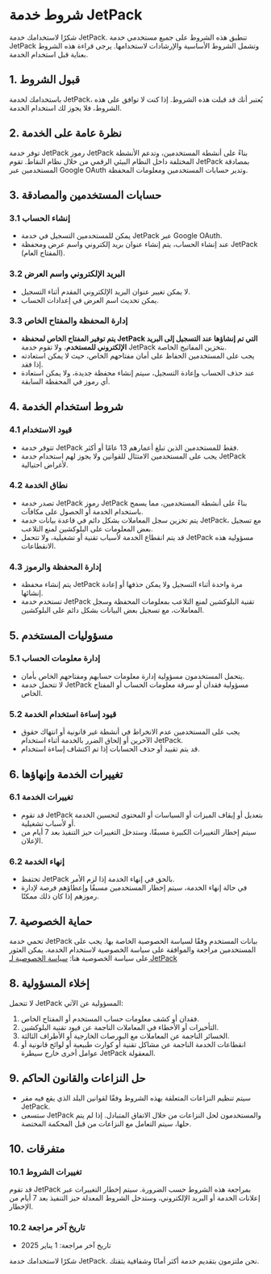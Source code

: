# شروط خدمة JetPack

شكرًا لاستخدامك خدمة JetPack. تنطبق هذه الشروط على جميع مستخدمي خدمة JetPack وتشمل الشروط الأساسية والإرشادات لاستخدامها. يرجى قراءة هذه الشروط بعناية قبل استخدام الخدمة.

## 1. قبول الشروط
باستخدامك لخدمة JetPack، يُعتبر أنك قد قبلت هذه الشروط. إذا كنت لا توافق على هذه الشروط، فلا يجوز لك استخدام الخدمة.

## 2. نظرة عامة على الخدمة
توفر خدمة JetPack رموز JetPack بناءً على أنشطة المستخدمين، وتدعم الأنشطة المختلفة داخل النظام البيئي الرقمي من خلال نظام النقاط. تقوم JetPack بمصادقة المستخدمين عبر Google OAuth وتدير حسابات المستخدمين ومعلومات المحفظة.

## 3. حسابات المستخدمين والمصادقة

### 3.1 إنشاء الحساب
- يمكن للمستخدمين التسجيل في خدمة JetPack عبر Google OAuth.
- عند إنشاء الحساب، يتم إنشاء عنوان بريد إلكتروني واسم عرض ومحفظة JetPack (المفتاح العام).

### 3.2 البريد الإلكتروني واسم العرض
- لا يمكن تغيير عنوان البريد الإلكتروني المقدم أثناء التسجيل.
- يمكن تحديث اسم العرض في إعدادات الحساب.

### 3.3 إدارة المحفظة والمفتاح الخاص
- **يتم توفير المفتاح الخاص لمحفظة JetPack التي تم إنشاؤها عند التسجيل إلى البريد الإلكتروني للمستخدم**، ولا تقوم خدمة JetPack بتخزين المفاتيح الخاصة.
- يجب على المستخدمين الحفاظ على أمان مفتاحهم الخاص، حيث لا يمكن استعادته إذا فقد.
- عند حذف الحساب وإعادة التسجيل، سيتم إنشاء محفظة جديدة، ولا يمكن استعادة أي رموز في المحفظة السابقة.

## 4. شروط استخدام الخدمة

### 4.1 قيود الاستخدام
- تتوفر خدمة JetPack فقط للمستخدمين الذين تبلغ أعمارهم 13 عامًا أو أكثر.
- يجب على المستخدمين الامتثال للقوانين ولا يجوز لهم استخدام خدمة JetPack لأغراض احتيالية.

### 4.2 نطاق الخدمة
- تصدر خدمة JetPack رموز JetPack بناءً على أنشطة المستخدمين، مما يسمح باستخدام الخدمة أو الحصول على مكافآت.
- يتم تخزين سجل المعاملات بشكل دائم في قاعدة بيانات خدمة JetPack، مع تسجيل بعض المعلومات على البلوكشين لمنع التلاعب.
- قد يتم انقطاع الخدمة لأسباب تقنية أو تشغيلية، ولا تتحمل JetPack مسؤولية هذه الانقطاعات.

### 4.3 إدارة المحفظة والرموز
- يتم إنشاء محفظة JetPack مرة واحدة أثناء التسجيل ولا يمكن حذفها أو إعادة إنشائها.
- تستخدم خدمة JetPack تقنية البلوكشين لمنع التلاعب بمعلومات المحفظة وسجل المعاملات، مع تسجيل بعض البيانات بشكل دائم على البلوكشين.

## 5. مسؤوليات المستخدم

### 5.1 إدارة معلومات الحساب
- يتحمل المستخدمون مسؤولية إدارة معلومات حسابهم ومفتاحهم الخاص بأمان.
- لا تتحمل خدمة JetPack مسؤولية فقدان أو سرقة معلومات الحساب أو المفتاح الخاص.

### 5.2 قيود إساءة استخدام الخدمة
- يجب على المستخدمين عدم الانخراط في أنشطة غير قانونية أو انتهاك حقوق الآخرين أو إلحاق الضرر بالخدمة أثناء استخدام JetPack.
- قد يتم تقييد أو حذف الحسابات إذا تم اكتشاف إساءة استخدام.

## 6. تغييرات الخدمة وإنهاؤها

### 6.1 تغييرات الخدمة
- قد تقوم JetPack بتعديل أو إيقاف الميزات أو السياسات أو المحتوى لتحسين الخدمة أو لأسباب تشغيلية.
- سيتم إخطار التغييرات الكبيرة مسبقًا، وستدخل التغييرات حيز التنفيذ بعد 7 أيام من الإعلان.

### 6.2 إنهاء الخدمة
- تحتفظ JetPack بالحق في إنهاء الخدمة إذا لزم الأمر.
- في حالة إنهاء الخدمة، سيتم إخطار المستخدمين مسبقًا وإعطاؤهم فرصة لإدارة رموزهم إذا كان ذلك ممكنًا.

## 7. حماية الخصوصية
تحمي خدمة JetPack بيانات المستخدم وفقًا لسياسة الخصوصية الخاصة بها. يجب على المستخدمين مراجعة والموافقة على سياسة الخصوصية لاستخدام الخدمة. يمكن العثور على سياسة الخصوصية هنا: [سياسة الخصوصية لـ JetPack](#)

## 8. إخلاء المسؤولية
لا تتحمل JetPack المسؤولية عن الآتي:
1. فقدان أو كشف معلومات حساب المستخدم أو المفتاح الخاص.
2. التأخيرات أو الأخطاء في المعاملات الناجمة عن قيود تقنية البلوكشين.
3. الخسائر الناجمة عن المعاملات مع البورصات الخارجية أو الأطراف الثالثة.
4. انقطاعات الخدمة الناجمة عن مشاكل تقنية أو كوارث طبيعية أو لوائح قانونية أو عوامل أخرى خارج سيطرة JetPack المعقولة.

## 9. حل النزاعات والقانون الحاكم
- سيتم تنظيم النزاعات المتعلقة بهذه الشروط وفقًا لقوانين البلد الذي يقع فيه مقر JetPack.
- ستسعى JetPack والمستخدمون لحل النزاعات من خلال الاتفاق المتبادل. إذا لم يتم حلها، سيتم التعامل مع النزاعات من قبل المحكمة المختصة.

## 10. متفرقات

### 10.1 تغييرات الشروط
قد تقوم JetPack بمراجعة هذه الشروط حسب الضرورة. سيتم إخطار التغييرات عبر إعلانات الخدمة أو البريد الإلكتروني، وستدخل الشروط المعدلة حيز التنفيذ بعد 7 أيام من الإخطار.

### 10.2 تاريخ آخر مراجعة
- تاريخ آخر مراجعة: 1 يناير 2025

شكرًا لاستخدامك خدمة JetPack. نحن ملتزمون بتقديم خدمة أكثر أمانًا وشفافية بثقتك.